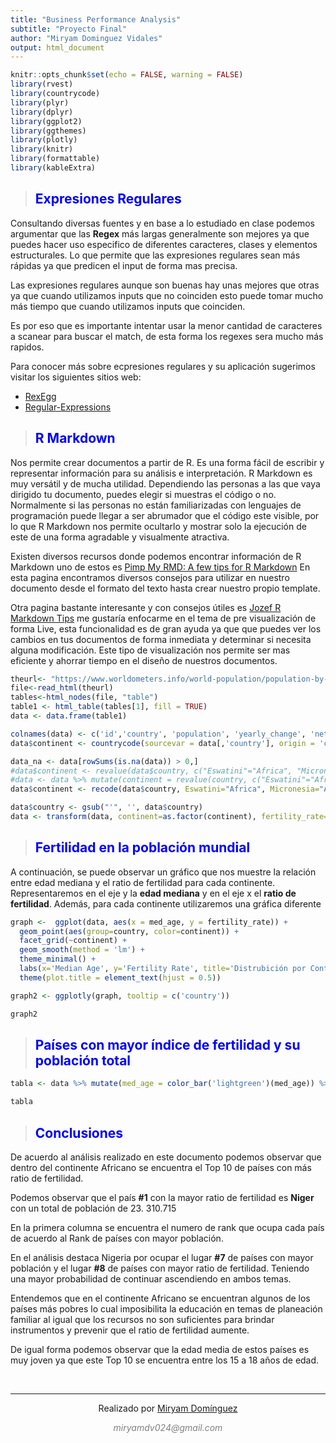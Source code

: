 ```yaml
---
title: "Business Performance Analysis"
subtitle: "Proyecto Final"
author: "Miryam Dominguez Vidales"
output: html_document
---
```


```r
knitr::opts_chunk$set(echo = FALSE, warning = FALSE)
library(rvest)
library(countrycode)
library(plyr)
library(dplyr)
library(ggplot2)
library(ggthemes)
library(plotly)
library(knitr)
library(formattable)
library(kableExtra)
```

>## <span style="color:blue">Expresiones Regulares</span>

Consultando diversas fuentes y en base a lo estudiado en clase podemos argumentar que 
las **Regex** más largas generalmente son mejores ya que puedes hacer uso especifico de diferentes caracteres, clases y elementos estructurales. Lo que permite que las expresiones regulares sean más rápidas ya que predicen el input de forma mas precisa. 

Las expresiones regulares aunque son buenas hay unas mejores que otras ya que cuando utilizamos inputs que no coinciden esto puede tomar mucho más tiempo que cuando utilizamos inputs que coinciden. 

Es por eso que es importante intentar usar la menor cantidad de caracteres a scanear para buscar el match, de esta forma los regexes sera mucho más rapidos. 

Para conocer más sobre ecpresiones regulares y su aplicación sugerimos visitar los siguientes sitios web: 

* [RexEgg](https://www.rexegg.com)   
* [Regular-Expressions](https://www.regular-expressions.info/rlanguage.html)

>## <span style="color:blue">R Markdown</span>

Nos permite crear documentos a partir de R. Es una forma fácil de escribir y representar información para su análisis e interpretación. R Markdown es muy versátil y de mucha utilidad. Dependiendo las personas a las que vaya dirigido tu documento, puedes elegir si muestras el código o no. Normalmente si las personas no están familiarizadas con lenguajes de programación puede llegar a ser abrumador que el código este visible, por lo que R Markdown nos permite ocultarlo y mostrar solo la ejecución de este de una forma agradable y visualmente atractiva. 

Existen diversos recursos donde podemos encontrar información de R Markdown uno de estos es [Pimp My RMD: A few tips for R Markdown](https://holtzy.github.io/Pimp-my-rmd/#custom_caption) 
En esta pagina encontramos diversos consejos  para utilizar en nuestro documento desde el formato del texto hasta crear nuestro propio template. 

Otra pagina bastante interesante y con consejos útiles es [Jozef R Markdown Tips](https://jozef.io/r909-rmarkdown-tips/) me gustaría enfocarme en el tema de pre visualización de forma Live, esta funcionalidad es de gran ayuda ya que que puedes ver los cambios en tus documentos de forma inmediata y determinar si necesita alguna modificación. Este tipo de visualización nos permite ser mas eficiente y ahorrar tiempo en el diseño de nuestros documentos.  

```r
theurl<- "https://www.worldometers.info/world-population/population-by-country/"
file<-read_html(theurl)
tables<-html_nodes(file, "table")
table1 <- html_table(tables[1], fill = TRUE)
data <- data.frame(table1)
```

```r
colnames(data) <- c('id','country', 'population', 'yearly_change', 'net_change', 'density', 'land_area', 'migrants_net', 'fertility_rate', 'med_age', 'urban_pop', 'world_share')
data$continent <- countrycode(sourcevar = data[,'country'], origin = 'country.name', destination = 'continent')
```

```r
data_na <- data[rowSums(is.na(data)) > 0,]
#data$continent <- revalue(data$country, c("Eswatini"="Africa", "Micronesia"="Asia", "Channel Islands"="Europe"))
#data <- data %>% mutate(continent = revalue(country, c("Eswatini"="Africa", "Micronesia"="Asia", "Channel Islands"="Europe")))
data$continent <- recode(data$country, Eswatini="Africa", Micronesia="Asia", `Channel Islands`="Europe", .default = data$continent)
```

```r
data$country <- gsub("'", '', data$country)
data <- transform(data, continent=as.factor(continent), fertility_rate=as.numeric(fertility_rate), med_age=as.numeric(med_age), country=as.factor(country))
```

>## <span style="color:blue">Fertilidad en la población mundial</span>

A continuación, se puede observar un gráfico que nos muestre la relación entre edad mediana y el ratio de fertilidad para cada continente. Representaremos en el eje y la **edad mediana** y en el eje x el **ratio de fertilidad**. Además, para cada continente utilizaremos una gráfica diferente

````r
graph <-  ggplot(data, aes(x = med_age, y = fertility_rate)) + 
  geom_point(aes(group=country, color=continent)) +
  facet_grid(~continent) +
  geom_smooth(method = 'lm') +
  theme_minimal() +
  labs(x='Median Age', y='Fertility Rate', title='Distrubición por Continentes de la Reproducibilidad') +
  theme(plot.title = element_text(hjust = 0.5))

graph2 <- ggplotly(graph, tooltip = c('country'))

graph2
````

>## <span style="color:blue">Países con mayor índice de fertilidad y su población total</span> 

```r
tabla <- data %>% mutate(med_age = color_bar('lightgreen')(med_age)) %>% arrange(desc(fertility_rate)) %>% head(10) %>% kable(caption = 'Los 10 países con más fertilidad', escape=F) %>% kable_styling(bootstrap_options = c("striped", "hover"))

tabla
```

>## <span style="color:blue">Conclusiones</span>

De acuerdo al análisis realizado en este documento podemos observar que dentro del continente Africano se encuentra el Top 10 de países con más ratio de fertilidad.

Podemos observar que el país **#1** con la mayor ratio de fertilidad es **Niger** con un total de población de 23. 310.715 

En la primera columna se encuentra el numero de rank que ocupa cada país de acuerdo al Rank de países con mayor población. 

En el análisis destaca Nigeria por ocupar el lugar **#7** de países con mayor población y el lugar **#8** de países con mayor ratio de fertilidad. Teniendo una mayor probabilidad de continuar ascendiendo en ambos temas.

Entendemos que en el continente Africano se encuentran algunos de los países más pobres lo cual imposibilita la educación en temas de planeación familiar al igual que los recursos no son suficientes para brindar instrumentos y prevenir que el ratio de fertilidad aumente. 

De igual forma podemos observar que la edad media de estos países es muy joven ya que este Top 10 se encuentra entre los 15 a 18 años de edad. 

&nbsp;
<hr />
<p style="text-align: center;">Realizado por <a href="https://github.com/MiryamDov">Miryam Domínguez</a></p>
<p style="text-align: center;"><span style="color: #808080;"><em>miryamdv024@gmail.com</em></span></p>

<!-- Add icon library -->
<link rel="stylesheet" href="https://cdnjs.cloudflare.com/ajax/libs/font-awesome/4.7.0/css/font-awesome.min.css">

<!-- Add font awesome icons -->
<p style="text-align: center;">
    <a href="https://www.linkedin.com/in/miryam-dominguez-vidales/" class="fa fa-linkedin"></a>
    <a href="" class="https://github.com/MiryamDov"></a>
</p>

&nbsp;
